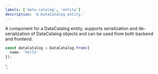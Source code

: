 ```yaml
---
labels: ['data catalog', 'entity']
description: 'A DataCatalog entity.'
---
```


A component for a DataCatalog entity, supports serialization and de-serialization of DataCatalog objects and can be used from
both backend and frontend.

```ts
const dataCatalog = DataCatalog.from({
  name: 'hello'
});
```
';
